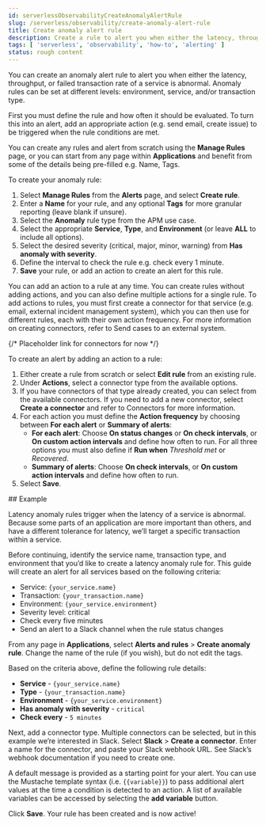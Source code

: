 ```yaml
---
id: serverlessObservabilityCreateAnomalyAlertRule
slug: /serverless/observability/create-anomaly-alert-rule
title: Create anomaly alert rule
description: Create a rule to alert you when either the latency, throughput, or failed transaction rate of a service is anomalous.
tags: [ 'serverless', 'observability', 'how-to', 'alerting' ]
status: rough content
---
```



<RoughContent />

You can create an anomaly alert rule to alert you when either the latency, throughput, or failed transaction rate of a service is abnormal. Anomaly rules can be set at different levels: environment, service, and/or transaction type.   

First you must define the rule and how often it should be evaluated. To turn this into an alert, add an appropriate action (e.g. send email, create issue) to be triggered when the rule conditions are met.  

You can create any rules and alert from scratch using the **Manage Rules** page, or you can start from any page within **Applications** and benefit from some of the details being pre-filled e.g. Name, Tags.

<div id="create-anomaly-rule"></div>

To create your anomaly rule:

1. Select **Manage Rules** from the **Alerts** page, and select **Create rule**.
1. Enter a **Name** for your rule, and any optional **Tags** for more granular reporting (leave blank if unsure).
1. Select the **Anomaly** rule type from the APM use case.
1. Select the appropriate **Service**, **Type**, and **Environment** (or leave **ALL** to include all options).
1. Select the desired severity (critical, major, minor, warning) from **Has anomaly with severity**.
1. Define the interval to check the rule e.g. check every 1 minute.
1. **Save** your rule, or add an action to create an alert for this rule.

<DocCallOut title="Tip">
    You can add an action to a rule at any time. You can create rules without adding actions, and you can also define multiple actions for a single rule. To add actions to rules, you must first create a connector for that service (e.g. email, external incident management system), which you can then use for different rules, each with their own action frequency. For more information on creating connectors, refer to <DocLink id="serverlessObservabilitySendCasesToAnExternalSystem">Send cases to an external system</DocLink>.
</DocCallOut>

{/* Placeholder link for connectors for now  */}

To create an alert by adding an action to a rule:

1. Either create a rule from scratch or select **Edit rule** from an existing rule.
1. Under **Actions**, select a connector type from the available options.
1. If you have connectors of that type already created, you can select from the available connectors. If you need to add a new connector, select **Create a connector** and refer to <DocLink id="serverlessObservabilitySendCasesToAnExternalSystem">Connectors</DocLink> for more information.
1. For each action you must define the **Action frequency** by choosing between **For each alert** or **Summary of alerts**:
    * **For each alert**: Choose **On status changes** or **On check intervals**, or **On custom action intervals** and define how often to run. For all three options you must also define if **Run when** _Threshold met_ or _Recovered_.
    * **Summary of alerts**: Choose **On check intervals**, or **On custom action intervals** and define how often to run.
1. Select **Save**.

<div id="create-anomaly-alert-example"></div>
## Example

Latency anomaly rules trigger when the latency of a service is abnormal. Because some parts of an application are more important than others, and have a different tolerance for latency, we’ll target a specific transaction within a service.

Before continuing, identify the service name, transaction type, and environment that you’d like to create a latency anomaly rule for. This guide will create an alert for all services based on the following criteria:

* Service: `{your_service.name}`
* Transaction: `{your_transaction.name}`
* Environment: `{your_service.environment}`
* Severity level: critical
* Check every five minutes
* Send an alert to a Slack channel when the rule status changes

From any page in **Applications**, select **Alerts and rules** > **Create anomaly rule**. Change the name of the rule (if you wish), but do not edit the tags.

Based on the criteria above, define the following rule details:

* **Service** - `{your_service.name}`
* **Type** - `{your_transaction.name}`
* **Environment** - `{your_service.environment}`
* **Has anomaly with severity** - `critical`
* **Check every** - `5 minutes`

Next, add a connector type. Multiple connectors can be selected, but in this example we’re interested in Slack. Select **Slack** > **Create a connector**. Enter a name for the connector, and paste your Slack webhook URL. See Slack’s webhook documentation if you need to create one.

A default message is provided as a starting point for your alert. You can use the Mustache template syntax (i.e. `{{variable}}`) to pass additional alert values at the time a condition is detected to an action. A list of available variables can be accessed by selecting the **add variable** button.

Click **Save**. Your rule has been created and is now active!



